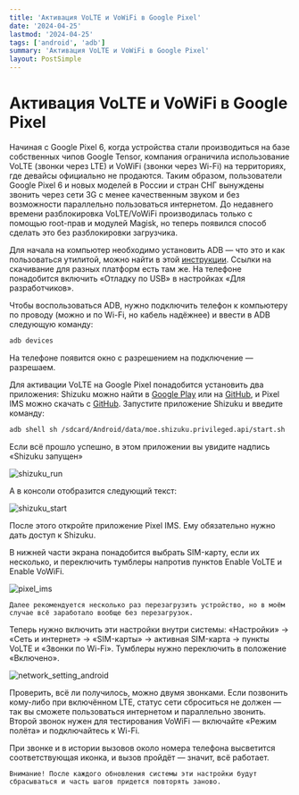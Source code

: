 ```yaml
---
title: 'Активация VoLTE и VoWiFi в Google Pixel'
date: '2024-04-25'
lastmod: '2024-04-25'
tags: ['android', 'adb']
summary: 'Активация VoLTE и VoWiFi в Google Pixel'
layout: PostSimple
---
```




# Активация VoLTE и VoWiFi в Google Pixel

Начиная с Google Pixel 6, когда устройства стали производиться на базе собственных чипов Google Tensor, компания ограничила использование VoLTE (звонки через LTE) и VoWiFi (звонки через Wi-Fi) на территориях, где девайсы официально не продаются. Таким образом, пользователи Google Pixel 6 и новых моделей в России и стран СНГ вынуждены звонить через сети 3G с менее качественным звуком и без возможности параллельно пользоваться интернетом. До недавнего времени разблокировка VoLTE/VoWiFi производилась только с помощью root-прав и модулей Magisk, но теперь появился способ сделать это без разблокировки загрузчика.&#x20;

Для начала на компьютер необходимо установить ADB — что это и как пользоваться утилитой, можно найти в этой [инструкции](../adb.md). Ссылки на скачивание для разных платформ есть там же. На телефоне понадобится включить «Отладку по USB» в настройках «Для разработчиков».&#x20;

Чтобы воспользоваться ADB, нужно подключить телефон к компьютеру по проводу (можно и по Wi-Fi, но кабель надёжнее) и ввести в ADB следующую команду:

```bash
adb devices
```

На телефоне появится окно с разрешением на подключение — разрешаем.

Для активации VoLTE на Google Pixel понадобится установить два приложения: Shizuku можно найти в [Google Play](https://play.google.com/store/apps/details?id=moe.shizuku.privileged.api) или на [GitHub](https://github.com/RikkaApps/Shizuku/releases), и Pixel IMS можно скачать с [GitHub](https://github.com/kyujin-cho/pixel-volte-patch/releases). Запустите приложение Shizuku и введите команду:

```bash
adb shell sh /sdcard/Android/data/moe.shizuku.privileged.api/start.sh
```

Если всё прошло успешно, в этом приложении вы увидите надпись «Shizuku запущен»

![shizuku_run](/static/images/blog/volte/shizuku_run.png)

А в консоли отобразится следующий текст:

![shizuku_start](/static/images/blog/volte/shizuku_start.png)

После этого откройте приложение Pixel IMS. Ему обязательно нужно дать доступ к Shizuku.

В нижней части экрана понадобится выбрать SIM-карту, если их несколько, и переключить тумблеры напротив пунктов Enable VoLTE и Enable VoWiFi.

![pixel_ims](/static/images/blog/volte/pixel_ims.png)

`Далее рекомендуется несколько раз перезагрузить устройство, но в моём случае всё заработало вообще без перезагрузок.`

Теперь нужно включить эти настройки внутри системы: «Настройки» → «Сеть и интернет» → «SIM-карты» → активная SIM-карта → пункты VoLTE и «Звонки по Wi-Fi». Тумблеры нужно переключить в положение «Включено».&#x20;

![network_setting_android](/static/images/blog/volte/sim_setting.png)

Проверить, всё ли получилось, можно двумя звонками. Если позвонить кому-либо при включённом LTE, статус сети сброситься не должен — так вы сможете пользоваться интернетом и параллельно звонить. Второй звонок нужен для тестирования VoWiFi — включайте «Режим полёта» и подключайтесь к Wi-Fi.&#x20;

При звонке и в истории вызовов около номера телефона высветится соответствующая иконка, и вызов пройдёт — значит, всё работает.

`Внимание! После каждого обновления системы эти настройки будут сбрасываться и часть шагов придется повторять заново.`


